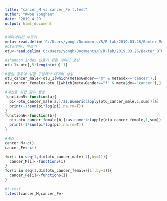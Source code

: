 ---
title: "cancer_M vs cancer_Fe t.test"
author: "Kwon Yonghan"
date: '2019 4 29 '
output: html_document
---
```{r}
#메타데이터 부르기
meta<-read.delim('C:/Users/yongh/Documents/R/R-lab/2019.03.26/Baxter_Metadata.txt')
#otu데이터 부르기
otu<-read.delim('C:/Users/yongh/Documents/R/R-lab/2019.03.26/Baxter_OTU_table.txt')
```

```{r}
#shannon index 만들기 위한 데이터 생성
otu_1<-otu[,5:length(otu)-1]
```

```{r}
#암일 경우에 성별 구분해서 데이터 생성
otu_cancer_male<-otu_1[which(meta$Gender=="m" & meta$dx=='cancer'),]
otu_cancer_female<-otu_1[which(meta$Gender=="f" & meta$dx=='cancer'),]
```

```{r}
#계산을 위한 함수 생성
function5<-function(a){
  pi<-otu_cancer_male[a,]/as.numeric(apply(otu_cancer_male,1,sum))[a]
  print(-1*sum(pi*log(pi),na.rm=T))
}
function6<-function(b){
  pi<-otu_cancer_female[b,]/as.numeric(apply(otu_cancer_female,1,sum))[b]
  print(-1*sum(pi*log(pi),na.rm=T))
}
```

```{r}
#계산
cancer_M<-c()
cancer_Fe<-c()

for(i in seq(1,dim(otu_cancer_male)[1],by=1)){
  cancer_M[i]<-function5(i)
}
for(i in seq(1,dim(otu_cancer_female)[1],by=1)){
  cancer_Fe[i]<-function6(i)
}


```

```{r}
#t.test
t.test(cancer_M,cancer_Fe)
```

